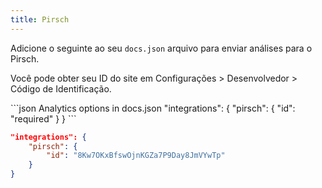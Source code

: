 ```yaml
---
title: Pirsch
---
```


Adicione o seguinte ao seu `docs.json` arquivo para enviar análises para o Pirsch.

Você pode obter seu ID do site em Configurações > Desenvolvedor > Código de Identificação.

<CodeGroup>
  ```json Analytics options in docs.json
  "integrations": {
      "pirsch": {
          "id": "required"
      }
  }
  ```

  ```json Example
  "integrations": {
      "pirsch": {
          "id": "8Kw7OKxBfswOjnKGZa7P9Day8JmVYwTp"
      }
  }
  ```
</CodeGroup>
